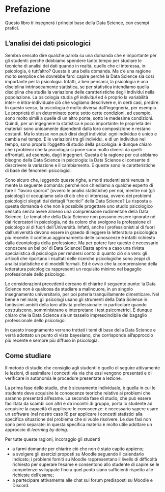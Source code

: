 # Prefazione {.unnumbered}

Questo libro ti insegnerà i principi base della Data Science, con esempi pratici.

## L'analisi dei dati psicologici {.unnumbered}

Sembra sensato dire qualche parola su una domanda che è importante per gli studenti: perché dobbiamo spendere tanto tempo per studiare le tecniche di analisi dei dati quando in realtà, quello che ci interessa, in psicologia, è tutt'altro? Questa è una bella domanda. Ma c'è una ragione molto semplice che dovrebbe farci capire perché la Data Science sia così importante per la psicologia. Infatti, a ben pensarci, la psicologia è una disciplina intrinsecamente statistica, se per statistica intendiamo quella disciplina che studia la variazione delle caratteristiche degli individui nella popolazione. La psicologia studia *gli individui* ed è proprio la variabilità inter- e intra-individuale ciò che vogliamo descrivere e, in certi casi, predire. In questo senso, la psicologia è molto diversa dall'ingegneria, per esempio. Le proprietà di un determinato ponte sotto certe condizioni, ad esempio, sono molto simili a quelle di un altro ponte, sotto le medesime condizioni. Quindi, per un ingegnere la statistica è poco importante: le proprietà dei materiali sono unicamente dipendenti dalla loro composizione e restano costanti. Ma lo stesso non può dirsi degli individui: ogni individuo è unico e cambia nel tempo. E le variazioni tra gli individui, e di un individuo nel tempo, sono proprio l'oggetto di studio della psicologia: è dunque chiaro che i problemi che la psicologia si pone sono molto diversi da quelli affrontati, ad esempio, dagli ingegneri. Questa è la ragione per cui abbiamo bisogno della Data Science in psicologia: la Data Science ci consente di descrivere la variazione e il cambiamento. E queste sono le caratteristiche di base dei fenomeni psicologici.

Sono sicuro che, leggendo queste righe, a molti studenti sarà venuta in mente la seguente domanda: perché non chiediamo a qualche esperto di fare il "lavoro sporco" (ovvero le analisi statistiche) per noi, mentre noi (gli psicologi) ci occupiamo solo di ciò che ci interessa, ovvero dei problemi psicologici slegati dai dettagli "tecnici" della Data Science? La risposta a questa domanda è che non è possibile progettare uno studio psicologico sensato senza avere almeno una comprensione rudimentale della Data Science. Le tematiche della Data Science non possono essere ignorate né dai ricercatori in psicologia, né da coloro che svolgono la professione di psicologo al di fuori dell'Università. Infatti, anche i professionisti al di fuori dall'università devono essere in graedo di leggere la letteratura psicologica più recente: il continuo aggiornamento delle conoscenze è infatti richiesto dalla deontologia della professione. Ma per potere fare questo è necessario conoscere un bel po' di Data Science! Basta aprire a caso una rivista specialistica di psicologia per rendersi conto di quanto ciò sia vero: gli articoli che riportano i risultati delle ricerche psicologiche sono zeppi di analisi statistiche e di modelli formali. Ed è ovvio che la comprensione della letteratura psicologica rappresenti un requisito minimo nel bagaglio professionale dello psicologo.

Le considerazioni precedenti cercano di chiarire il seguente punto: la Data Science non è qualcosa da studiare a malincuore, in un singolo insegnamento universitario, per poi poterla tranquillamente dimenticare. Nel bene e nel male, gli psicologi usano gli strumenti della Data Science in tantissimi ambiti della loro attività professionale: in particolare quando costruiscono, somministrano e interpretano i test psicometrici. È dunque chiaro che la Data Science sia un tassello imprescindibile del bagaglio professionale dello psicologo.

In questo insegnamento verrano trattati i temi di base della Data Science e verrà adottato un punto di vista bayesiano, che corrisponde all'approccio più recente e sempre più diffuso in psicologia.

## Come studiare {.unnumbered}

Il metodo di studio che consiglio agli studenti è quello di seguire attivamente le lezioni, di assimilare i concetti via via che essi vengono presentati e di verificare in autonomia le procedure presentate a lezione.

La prima fase dello studio, che è sicuramente individuale, è quella in cui lo studente deve acquisire le conoscenze teoriche relative ai problemi che saranno presentati all'esame. La seconda fase di studio, che può essere facilitata da scambi con altri e da incontri di gruppo, porta lo studente ad acquisire la capacità di applicare le conoscenze: è necessario sapere usare un software (nel nostro caso $\textsf{R}$) per applicare i concetti statistici alla specifica situazione del problema che si vuole risolvere. Le due fasi non sono però separate: in questa specifica materia è molto utile adottare un approccio di *learning by doing*.

Per tutte queste ragioni, incoraggio gli studenti

-   a farmi domande per chiarire ciò che non è stato capito appieno;
-   a svolgere gli esercizi proposti su Moodle seguendo il calendario indicato; i problemi forniti su Moodle rappresentano il livello di difficoltà richiesto per superare l'esame e consentono allo studente di capire se le competenze sviluppate fino a quel punto siano sufficienti rispetto alle richieste dell'esame;
-   a partecipare attivamente alle chat sui forum predisposti su Moodle e Discord.
